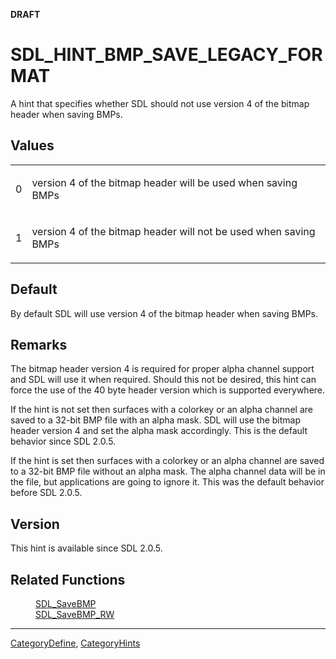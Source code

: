 <span color="red">'''DRAFT'''</span>

<!-- #*^*^*^*^*See http://wiki.libsdl.org/moin.cgi/SGEnumerations for details on editing this page*^*^*^*^* -->


= SDL_HINT_BMP_SAVE_LEGACY_FORMAT =
A hint that specifies whether SDL should not use version 4 of the bitmap header when saving BMPs.




== Values ==
{|
|0
|version 4 of the bitmap header will be used when saving BMPs
|-
|1
|version 4 of the bitmap header will not be used when saving BMPs
|}


== Default ==
By default SDL will use version 4 of the bitmap header when saving BMPs.



== Remarks ==
The bitmap header version 4 is required for proper alpha channel support and SDL will use it when required.  Should this not be desired, this hint can force the use of the 40 byte header version which is supported everywhere.

If the hint is not set then surfaces with a colorkey or an alpha channel are saved to a 32-bit BMP file with an alpha mask.  SDL will use the bitmap header version 4 and set the alpha mask accordingly.  This is the default behavior since SDL 2.0.5.

If the hint is set then surfaces with a colorkey or an alpha channel are saved to a 32-bit BMP file without an alpha mask.  The alpha channel data will be in the file, but applications are going to ignore it.  This was the default behavior before SDL 2.0.5.


== Version ==
This hint is available since SDL 2.0.5.


== Related Functions ==
:[[SDL_SaveBMP]]
:[[SDL_SaveBMP_RW]]
<!-- #Remove this section if empty -->

----
[[CategoryDefine]], [[CategoryHints]]
<!-- #See the Style Guide for instructions on editing the footer. -->
